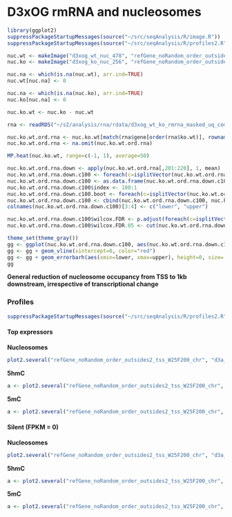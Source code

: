 D3xOG rmRNA and nucleosomes
========================================================

```r
library(ggplot2)
suppressPackageStartupMessages(source("~/src/seqAnalysis/R/image.R"))
suppressPackageStartupMessages(source("~/src/seqAnalysis/R/profiles2.R"))
```

```r

nuc.wt <- makeImage("d3xog_wt_nuc_478", "refGene_noRandom_order_outsides2_tss_W25F200_chr", data_type="rpkm/mean", image=F)
nuc.ko <- makeImage("d3xog_ko_nuc_256", "refGene_noRandom_order_outsides2_tss_W25F200_chr", data_type="rpkm/mean", image=F)

nuc.na <- which(is.na(nuc.wt), arr.ind=TRUE)
nuc.wt[nuc.na] <- 0

nuc.na <- which(is.na(nuc.ko), arr.ind=TRUE)
nuc.ko[nuc.na] <- 0

nuc.ko.wt <- nuc.ko - nuc.wt
```

```r
rna <- readRDS("~/s2/analysis/rna/rdata/d3xog_wt_ko_rmrna_masked_uq_comp_1log2.rds")

nuc.ko.wt.ord.rna <- nuc.ko.wt[match(rna$gene[order(rna$ko.wt)], rownames(nuc.ko.wt)),]
nuc.ko.wt.ord.rna <- na.omit(nuc.ko.wt.ord.rna)
```

```r
MP.heat(nuc.ko.wt, range=c(-1, 1), average=50)
```

```r
nuc.ko.wt.ord.rna.down <- apply(nuc.ko.wt.ord.rna[,201:220], 1, mean)
nuc.ko.wt.ord.rna.down.c100 <- foreach(c=isplitVector(nuc.ko.wt.ord.rna.down, chunks=100), .combine="c") %do% mean(c, na.rm=TRUE)
nuc.ko.wt.ord.rna.down.c100 <- as.data.frame(nuc.ko.wt.ord.rna.down.c100)
nuc.ko.wt.ord.rna.down.c100$index <- 100:1
nuc.ko.wt.ord.rna.down.c100.boot <- foreach(c=isplitVector(nuc.ko.wt.ord.rna.down, chunks=100), .combine="rbind") %do% bootCI(c)
nuc.ko.wt.ord.rna.down.c100 <- cbind(nuc.ko.wt.ord.rna.down.c100, nuc.ko.wt.ord.rna.down.c100.boot)
colnames(nuc.ko.wt.ord.rna.down.c100)[3:4] <- c("lower", "upper")
```

```r
nuc.ko.wt.ord.rna.down.c100$wilcox.FDR <- p.adjust(foreach(c=isplitVector(nuc.ko.wt.ord.rna.down, chunks=100), .combine="c") %do% wilcox.test(c)$p.value, method="fdr")
nuc.ko.wt.ord.rna.down.c100$wilcox.FDR.05 <- cut(nuc.ko.wt.ord.rna.down.c100$wilcox.FDR, breaks=c(0, .05, 1))
```

```r
theme_set(theme_gray())
gg <- ggplot(nuc.ko.wt.ord.rna.down.c100, aes(nuc.ko.wt.ord.rna.down.c100, index))
gg <- gg + geom_vline(xintercept=0, color="red")
gg <- gg + geom_errorbarh(aes(xmin=lower, xmax=upper), height=0, size=.1) + geom_point(aes(color=wilcox.FDR.05), size=2)  + xlab("RPM") + ylab("") + theme(legend.position="none", axis.text.y=element_blank()) + labs(title=c("KO - WT 5hmC")) + scale_color_manual(values=c("red", "black"))
gg
```

**General reduction of nucleosome occupancy from TSS to 1kb downstream, irrespective of transcriptional change**

### Profiles
```r
suppressPackageStartupMessages(source("~/src/seqAnalysis/R/profiles2.R"))
```

#### Top expressors
**Nucleosomes**
```r
plot2.several("refGene_noRandom_order_outsides2_tss_W25F200_chr", "d3a_nuc2", group2="d3xog_ko_rmrna_fpkm_range4", data_type="rpkm/mean", cols=col2, fname="manual", group2_col=4, lab=c("TSS"))

```

**5hmC**
```r
a <- plot2.several("refGene_noRandom_order_outsides2_tss_W25F200_chr", "d3a_hmc", group2="moe_d3a_wt_mrna_range4", data_type="rpkm/mean", cols=col2, fname="manual", group2_col=4, lab=c("TSS"))
```

**5mC**
```r
a <- plot2.several("refGene_noRandom_order_outsides2_tss_W25F200_chr", "d3a_mc", group2="moe_d3a_wt_mrna_range4", data_type="rpkm/mean", cols=col2, fname="manual", group2_col=4, lab=c("TSS"))
```

#### Silent (FPKM = 0)
**Nucleosomes**
```r
plot2.several("refGene_noRandom_order_outsides2_tss_W25F200_chr", "d3a_nuc2", group2="d3xog_ko_rmrna_fpkm_range4", data_type="rpkm/mean", cols=col2, fname="manual", group2_col=1, lab=c("TSS"))
```

**5hmC**
```r
a <- plot2.several("refGene_noRandom_order_outsides2_tss_W25F200_chr", "d3a_hmc", group2="moe_d3a_wt_mrna_range4", data_type="rpkm/mean", cols=col2, fname="manual", group2_col=1, lab=c("TSS"))
```

**5mC**
```r
a <- plot2.several("refGene_noRandom_order_outsides2_tss_W25F200_chr", "d3a_mc", group2="moe_d3a_wt_mrna_range4", data_type="rpkm/mean", cols=col2, fname="manual", group2_col=1, lab=c("TSS"))
```